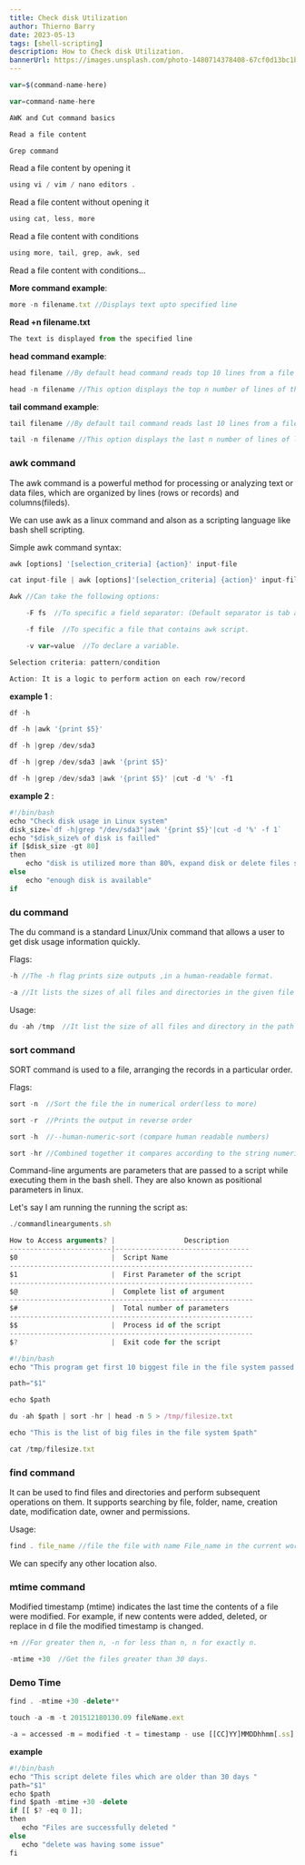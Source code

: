 ```yaml
---
title: Check disk Utilization
author: Thierno Barry
date: 2023-05-13
tags: [shell-scripting]
description: How to Check disk Utilization.
bannerUrl: https://images.unsplash.com/photo-1480714378408-67cf0d13bc1b
---
```


```jsx
var=$(command-name-here)

var=command-name-here

AWK and Cut command basics

Read a file content

Grep command
```

Read a file content by opening it

```js
using vi / vim / nano editors .
```

Read a file content without opening it

```jsx
using cat, less, more
```

Read a file content with conditions
```jsx
using more, tail, grep, awk, sed
```

Read a file content with conditions...

**More command example**:

```jsx
more -n filename.txt //Displays text upto specified line
```

**Read +n filename.txt**

```jsx
The text is displayed from the specified line
```

**head command example**:

```js
head filename //By default head command reads top 10 lines from a file
```

```jsx
head -n filename //This option displays the top n number of lines of the document
```

**tail command example**:

```jsx
tail filename //By default tail command reads last 10 lines from a file
```

```jsx
tail -n filename //This option displays the last n number of lines of lines of the document
```

### awk command

The awk command is a powerful method for processing or analyzing text or data files, which are organized by lines (rows or records) and columns(fileds).

We can use awk as a linux command and alson as a scripting language like bash shell scripting.

Simple awk command syntax:

```jsx
awk [options] '[selection_criteria] {action}' input-file

cat input-file | awk [options]'[selection_criteria] {action}' input-file

Awk //Can take the following options:

    -F fs  //To specific a field separator: (Default separator is tab and space)

    -f file  //To specific a file that contains awk script.

    -v var=value  //To declare a variable.

Selection criteria: pattern/condition

Action: It is a logic to perform action on each row/record
```

**example 1** :

```js
df -h

df -h |awk '{print $5}'

df -h |grep /dev/sda3

df -h |grep /dev/sda3 |awk '{print $5}'

df -h |grep /dev/sda3 |awk '{print $5}' |cut -d '%' -f1
```


**example 2** :

```jsx
#!/bin/bash
echo "Check disk usage in Linux system"
disk_size=`df -h|grep "/dev/sda3"|awk '{print $5}'|cut -d '%' -f 1`
echo "$disk_size% of disk is failled"
if [$disk_size -gt 80]
then
    echo "disk is utilized more than 80%, expand disk or delete files soon"
else
    echo "enough disk is available"
if
```

### du command

The du command is a standard Linux/Unix command that allows a user to get disk usage information quickly.

Flags:

```jsx
-h //The -h flag prints size outputs ,in a human-readable format.

-a //It lists the sizes of all files and directories in the given file path.
```

Usage:

```js
du -ah /tmp  //It list the size of all files and directory in the path /tmp in human readable format.
```

### sort command

SORT command is used to a file, arranging the records in a particular order.

Flags:

```jsx
sort -n  //Sort the file the in numerical order(less to more)

sort -r  //Prints the output in reverse order

sort -h  //--human-numeric-sort (compare human readable numbers)

sort -hr //Combined together it compares according to the string numerical value and reverses the result of comparison.
```

Command-line arguments are parameters that are passed to a script while executing them in the bash shell. They are also known as positional parameters in linux.

Let's say I am running the running the script as:

```jsx
./commandlinearguments.sh 
```

```jsx
How to Access arguments? |                 Description
-------------------------|---------------------------------
$0                       |  Script Name
------------------------------------------------------------
$1                       |  First Parameter of the script
------------------------------------------------------------
$@                       |  Complete list of argument
------------------------------------------------------------
$#                       |  Total number of parameters
------------------------------------------------------------
$$                       |  Process id of the script
------------------------------------------------------------
$?                       |  Exit code for the script
```

```jsx
#!/bin/bash
echo "This program get first 10 biggest file in the file system passed via positional argument"

path="$1"

echo $path

du -ah $path | sort -hr | head -n 5 > /tmp/filesize.txt

echo "This is the list of big files in the file system $path"

cat /tmp/filesize.txt
```

### find command

It can be used to find files and directories and perform subsequent operations on them. It supports searching by file, folder, name, creation date, modification date, owner and permissions.

Usage:

```jsx
find . file_name //file the file with name File_name in the current working directory.
```
We can specify any other location also.

### mtime command

Modified timestamp (mtime) indicates the last time the contents of a file were modified. For example, if new contents were added, deleted, or replace in d file the modified timestamp is changed.

```jsx
+n //For greater then n, -n for less than n, n for exactly n.
```

```jsx
-mtime +30  //Get the files greater than 30 days.
```

### Demo Time

```jsx
find . -mtime +30 -delete**

touch -a -m -t 201512180130.09 fileName.ext

-a = accessed -m = modified -t = timestamp - use [[CC]YY]MMDDhhmm[.ss] time format
```

**example**

```jsx
#!/bin/bash
echo "This script delete files which are older than 30 days "
path="$1"
echo $path
find $path -mtime +30 -delete
if [[ $? -eq 0 ]];
then
   echo "Files are successfully deleted "
else
   echo "delete was having some issue"
fi
```